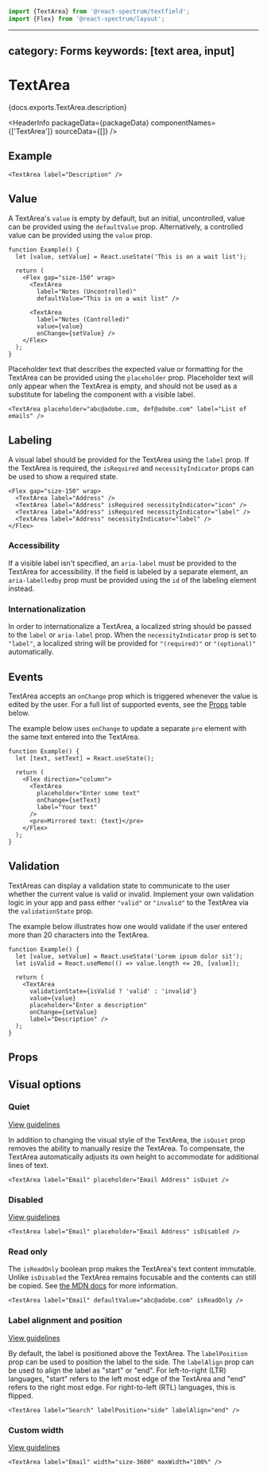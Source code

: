 <!-- Copyright 2020 Adobe. All rights reserved.
This file is licensed to you under the Apache License, Version 2.0 (the "License");
you may not use this file except in compliance with the License. You may obtain a copy
of the License at http://www.apache.org/licenses/LICENSE-2.0
Unless required by applicable law or agreed to in writing, software distributed under
the License is distributed on an "AS IS" BASIS, WITHOUT WARRANTIES OR REPRESENTATIONS
OF ANY KIND, either express or implied. See the License for the specific language
governing permissions and limitations under the License. -->



```jsx import
import {TextArea} from '@react-spectrum/textfield';
import {Flex} from '@react-spectrum/layout';
```

---
category: Forms
keywords: [text area, input]
---

# TextArea

<p>{docs.exports.TextArea.description}</p>

<HeaderInfo
  packageData={packageData}
  componentNames={['TextArea']}
  sourceData={[]} />

## Example

```tsx example
<TextArea label="Description" />
```

## Value

A TextArea's `value` is empty by default, but an initial, uncontrolled, value can be provided using the `defaultValue` prop.
Alternatively, a controlled value can be provided using the `value` prop.

```tsx example
function Example() {
  let [value, setValue] = React.useState('This is on a wait list');

  return (
    <Flex gap="size-150" wrap>
      <TextArea
        label="Notes (Uncontrolled)"
        defaultValue="This is on a wait list" />

      <TextArea
        label="Notes (Controlled)"
        value={value}
        onChange={setValue} />
    </Flex>
  );
}
```

Placeholder text that describes the expected value or formatting for the TextArea can be provided using the `placeholder` prop.
Placeholder text will only appear when the TextArea is empty, and should not be used as a substitute for labeling the component with a visible label.

```tsx example
<TextArea placeholder="abc@adobe.com, def@adobe.com" label="List of emails" />
```

## Labeling

A visual label should be provided for the TextArea using the `label` prop. If the TextArea is required, the `isRequired` and
`necessityIndicator` props can be used to show a required state.

```tsx example
<Flex gap="size-150" wrap>
  <TextArea label="Address" />
  <TextArea label="Address" isRequired necessityIndicator="icon" />
  <TextArea label="Address" isRequired necessityIndicator="label" />
  <TextArea label="Address" necessityIndicator="label" />
</Flex>
```

### Accessibility

If a visible label isn't specified, an `aria-label` must be provided to the TextArea for
accessibility. If the field is labeled by a separate element, an `aria-labelledby` prop must be provided using
the `id` of the labeling element instead.


### Internationalization

In order to internationalize a TextArea, a localized string should be passed to the `label` or `aria-label` prop.
When the `necessityIndicator` prop is set to `"label"`, a localized string will be provided for `"(required)"` or `"(optional)"` automatically.

## Events

TextArea accepts an `onChange` prop which is triggered whenever the value is edited by the user.
For a full list of supported events, see the [Props](#props) table below.

The example below uses `onChange` to update a separate `pre` element with the same text entered into the TextArea.
```tsx example
function Example() {
  let [text, setText] = React.useState();

  return (
    <Flex direction="column">
      <TextArea
        placeholder="Enter some text"
        onChange={setText}
        label="Your text"
      />
      <pre>Mirrored text: {text}</pre>
    </Flex>
  );
}
```

## Validation

TextAreas can display a validation state to communicate to the user whether the current value is valid or invalid.
Implement your own validation logic in your app and pass either `"valid"` or `"invalid"` to the TextArea via the `validationState` prop.

The example below illustrates how one would validate if the user entered more than 20 characters into the TextArea.
```tsx example
function Example() {
  let [value, setValue] = React.useState('Lorem ipsum dolor sit');
  let isValid = React.useMemo(() => value.length <= 20, [value]);

  return (
    <TextArea
      validationState={isValid ? 'valid' : 'invalid'}
      value={value}
      placeholder="Enter a description"
      onChange={setValue}
      label="Description" />
  );
}
```

## Props

<PropTable component={docs.exports.TextArea} links={docs.links} />

## Visual options

### Quiet

[View guidelines](https://spectrum.adobe.com/page/text-area/#Quiet)

In addition to changing the visual style of the TextArea, the `isQuiet` prop removes the ability to manually resize the TextArea.
To compensate, the TextArea automatically adjusts its own height to accommodate for additional lines of text.

```tsx example
<TextArea label="Email" placeholder="Email Address" isQuiet />
```

### Disabled

[View guidelines](https://spectrum.adobe.com/page/text-area/#Disabled)

```tsx example
<TextArea label="Email" placeholder="Email Address" isDisabled />
```

### Read only

The `isReadOnly` boolean prop makes the TextArea's text content immutable. Unlike `isDisabled` the TextArea remains focusable
and the contents can still be copied. See [the MDN docs](https://developer.mozilla.org/en-US/docs/Web/HTML/Attributes/readonly) for more information.

```tsx example
<TextArea label="Email" defaultValue="abc@adobe.com" isReadOnly />
```

### Label alignment and position
[View guidelines](https://spectrum.adobe.com/page/text-area/#Label-position)

By default, the label is positioned above the TextArea. The `labelPosition` prop can be used to position the label to the side. The `labelAlign` prop can be used to align the label as "start" or "end". For left-to-right (LTR) languages, "start" refers to the left most edge of the TextArea and "end" refers to the right most edge. For right-to-left (RTL) languages, this is flipped.

```tsx example
<TextArea label="Search" labelPosition="side" labelAlign="end" />
```

### Custom width

[View guidelines](https://spectrum.adobe.com/page/text-area/#Width)

```tsx example
<TextArea label="Email" width="size-3600" maxWidth="100%" />
```
